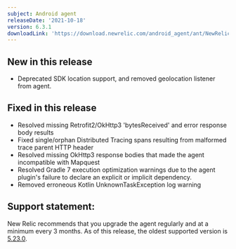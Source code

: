 ```yaml
---
subject: Android agent
releaseDate: '2021-10-18'
version: 6.3.1
downloadLink: 'https://download.newrelic.com/android_agent/ant/NewRelic_Android_Agent_6.3.1.zip'
---
```


## New in this release
* Deprecated SDK location support, and removed geolocation listener from agent. 

## Fixed in this release
* Resolved missing Retrofit2/OkHttp3 'bytesReceived' and error response body results
* Fixed single/orphan Distributed Tracing spans resulting from malformed trace parent HTTP header
* Resolved missing OkHttp3 response bodies that made the agent incompatible with Mapquest
* Resolved Gradle 7 execution optimization warnings due to the agent plugin's failure to declare an explicit or implicit dependency.
* Removed erroneous Kotlin UnknownTaskException log warning

## Support statement:
New Relic recommends that you upgrade the agent regularly and at a minimum every 3 months. As of this release, the oldest supported version is [5.23.0](https://docs.newrelic.com/docs/release-notes/mobile-release-notes/android-release-notes/android-5230).
